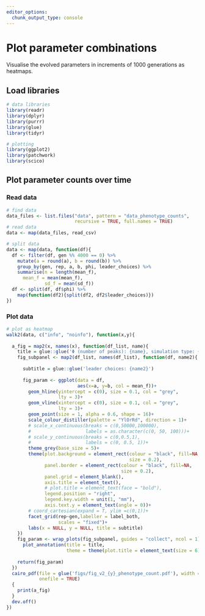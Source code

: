 ```yaml
---
editor_options:
  chunk_output_type: console
---
```


# Plot parameter combinations

Visualise the evolved parameters in increments of 1000 generations as heatmaps.

## Load libraries 

```r
# data libraries
library(readr)
library(dplyr)
library(purrr)
library(glue)
library(tidyr)

# plotting
library(ggplot2)
library(patchwork)
library(scico)
```

## Plot parameter counts over time

### Read data

```r
# find data
data_files <- list.files("data", pattern = "data_phenotype_counts",
                         recursive = TRUE, full.names = TRUE)
# read data
data <- map(data_files, read_csv)

# split data
data <- map(data, function(df){
  df <- filter(df, gen %% 4000 == 0) %>% 
    mutate(a = round(a), b = round(b)) %>% 
    group_by(gen, rep, a, b, phi, leader_choices) %>% 
    summarise(n = length(mean_f),
      mean_f = mean(mean_f),
              sd_f = mean(sd_f))
  df <- split(df, df$phi) %>% 
    map(function(df2){split(df2, df2$leader_choices)})
})
```

### Plot data

```r
# plot as heatmap
walk2(data, c("info", "noinfo"), function(x,y){
  
  a_fig = map2(x, names(x), function(df_list, name){
    title = glue::glue('Φ (number of peaks): {name}, simulation type: {y}')
    fig_subpanel <- map2(df_list, names(df_list), function(df, name2){
      
      subtitle = glue::glue('leader choices: {name2}')
      
      fig_param <- ggplot(data = df, 
                          aes(x=a, y=b, col = mean_f))+
        geom_hline(yintercept = c(0), size = 0.1, col = "grey",
                   lty = 3)+
        geom_vline(xintercept = c(0), size = 0.1, col = "grey",
                   lty = 3)+
        geom_point(size = 1, alpha = 0.6, shape = 16)+
        scale_colour_distiller(palette = "YlOrRd", direction = 1)+
        # scale_x_continuous(breaks = c(0,50000,100000),
        #                    labels = as.character(c(0, 50, 100)))+
        # scale_y_continuous(breaks = c(0,0.5,1),
        #                    labels = c(0, 0.5, 1))+
        theme_grey(base_size = 5)+
        theme(plot.background = element_rect(colour = "black", fill=NA,
                                             size = 0.2),
              panel.border = element_rect(colour = "black", fill=NA,
                                          size = 0.2),
              panel.grid = element_blank(),
              axis.title = element_text(),
              # plot.title = element_text(face = "bold"),
              legend.position = "right",
              legend.key.width = unit(1, "mm"),
              axis.text.y = element_text(angle = 0))+
        # coord_cartesian(expand = T, ylim =c(0,1))+
        facet_grid(rep~gen,labeller = label_both,
                   scales = "fixed")+
        labs(x = NULL, y = NULL, title = subtitle)
    })
    fig_param <- wrap_plots(fig_subpanel, guides = "collect", ncol = 1)+
      plot_annotation(title = title,
                      theme = theme(plot.title = element_text(size = 6)))
    
    return(fig_param)
  })
  cairo_pdf(file = glue('figs/fig_v2_{y}_phenotype_count.pdf'), width = 12, height = 12,
            onefile = TRUE)
  {
    print(a_fig)
  }
  dev.off()
})
```

